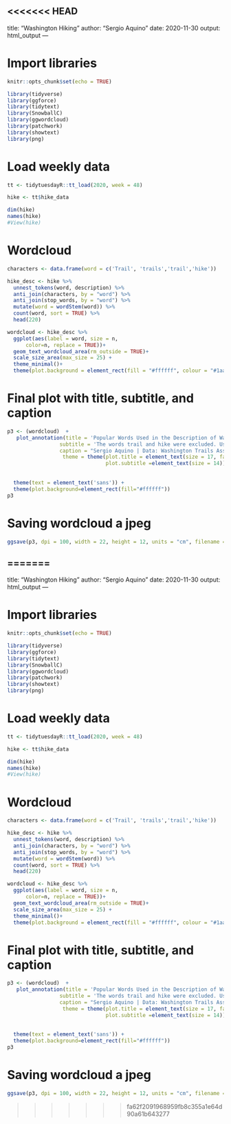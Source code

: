 <<<<<<< HEAD
---
title: "Washington Hiking"
author: "Sergio Aquino"
date: 2020-11-30
output: html_output
---

# Import libraries

```r

knitr::opts_chunk$set(echo = TRUE)

library(tidyverse)
library(ggforce)
library(tidytext)
library(SnowballC)
library(ggwordcloud)
library(patchwork)
library(showtext)
library(png)

```

# Load weekly data

```r

tt <- tidytuesdayR::tt_load(2020, week = 48)

hike <- tt$hike_data

dim(hike)
names(hike)
#View(hike)

```

# Wordcloud

```r

characters <- data.frame(word = c('Trail', 'trails','trail','hike'))

hike_desc <- hike %>% 
  unnest_tokens(word, description) %>% 
  anti_join(characters, by = "word") %>%
  anti_join(stop_words, by = "word") %>% 
  mutate(word = wordStem(word)) %>%
  count(word, sort = TRUE) %>% 
  head(220)

wordcloud <- hike_desc %>%
  ggplot(aes(label = word, size = n, 
      color=n, replace = TRUE))+
  geom_text_wordcloud_area(rm_outside = TRUE)+
  scale_size_area(max_size = 25) +
  theme_minimal()+
  theme(plot.background = element_rect(fill = "#ffffff", colour = "#1aa3ff"))

```

# Final plot with title, subtitle, and caption

```r

p3 <- (wordcloud)  +
   plot_annotation(title = 'Popular Words Used in the Description of Washington Trails',
                 subtitle = 'The words trail and hike were excluded. Used root words',
                 caption = "Sergio Aquino | Data: Washington Trails Association | #TidyTuesday",
                  theme = theme(plot.title = element_text(size = 17, face="bold"),
                                plot.subtitle =element_text(size = 14)))&
                 
                              
  theme(text = element_text('sans')) +
  theme(plot.background=element_rect(fill="#ffffff")) 
p3

```

# Saving wordcloud a jpeg

```r

ggsave(p3, dpi = 100, width = 22, height = 12, units = "cm", filename = "WA Trails.jpeg", device = "jpeg")

```
=======
---
title: "Washington Hiking"
author: "Sergio Aquino"
date: 2020-11-30
output: html_output
---

# Import libraries

```r

knitr::opts_chunk$set(echo = TRUE)

library(tidyverse)
library(ggforce)
library(tidytext)
library(SnowballC)
library(ggwordcloud)
library(patchwork)
library(showtext)
library(png)

```

# Load weekly data

```r

tt <- tidytuesdayR::tt_load(2020, week = 48)

hike <- tt$hike_data

dim(hike)
names(hike)
#View(hike)

```

# Wordcloud

```r

characters <- data.frame(word = c('Trail', 'trails','trail','hike'))

hike_desc <- hike %>% 
  unnest_tokens(word, description) %>% 
  anti_join(characters, by = "word") %>%
  anti_join(stop_words, by = "word") %>% 
  mutate(word = wordStem(word)) %>%
  count(word, sort = TRUE) %>% 
  head(220)

wordcloud <- hike_desc %>%
  ggplot(aes(label = word, size = n, 
      color=n, replace = TRUE))+
  geom_text_wordcloud_area(rm_outside = TRUE)+
  scale_size_area(max_size = 25) +
  theme_minimal()+
  theme(plot.background = element_rect(fill = "#ffffff", colour = "#1aa3ff"))

```

# Final plot with title, subtitle, and caption

```r

p3 <- (wordcloud)  +
   plot_annotation(title = 'Popular Words Used in the Description of Washington Trails',
                 subtitle = 'The words trail and hike were excluded. Used root words',
                 caption = "Sergio Aquino | Data: Washington Trails Association | #TidyTuesday",
                  theme = theme(plot.title = element_text(size = 17, face="bold"),
                                plot.subtitle =element_text(size = 14)))&
                 
                              
  theme(text = element_text('sans')) +
  theme(plot.background=element_rect(fill="#ffffff")) 
p3

```

# Saving wordcloud a jpeg

```r

ggsave(p3, dpi = 100, width = 22, height = 12, units = "cm", filename = "WA Trails.jpeg", device = "jpeg")

```
>>>>>>> fa62f2091968959fb8c355a1e64d90a61b643277
